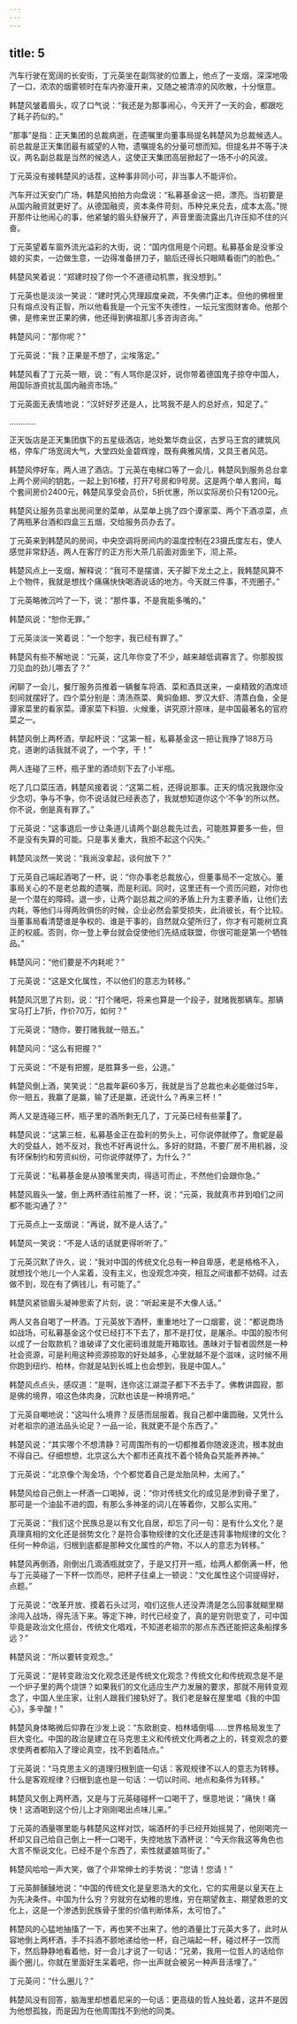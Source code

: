 ```yaml
---
---
---
```

title: 5
---




汽车行驶在宽阔的长安街，丁元英坐在副驾驶的位置上，他点了一支烟，深深地吸了一口，浓浓的烟雾顿时在车内弥漫开来，又随之被清凉的风吹散，十分惬意。

韩楚风皱着眉头，叹了口气说：“我还是为那事闹心，今天开了一天的会，都跟吃了耗子药似的。”

“那事”是指：正天集团的总裁病逝，在遗嘱里向董事局提名韩楚风为总裁候选人。前总裁是正天集团最有威望的人物，遗嘱提名的分量可想而知。但提名并不等于决议，两名副总裁是当然的候选人，这使正天集团高层掀起了一场不小的风波。

丁元英没有接韩楚风的话茬，这种事非同小可，非当事人不能评价。

汽车开过天安门广场，韩楚风拍拍方向盘说：“私募基金这一把，漂亮。当初要是从国内融资就更好了。从德国融资，资本条件苛刻，币种兑来兑去，成本太高。”抛开那件让他闹心的事，他紧皱的眉头舒展开了，声音里面流露出几许压抑不住的兴奋。

丁元英望着车窗外流光溢彩的大街，说：“国内信用是个问题。私募基金是没爹没娘的买卖，一边做生意，一边得准备拼刀子，脑后还得长只眼睛看衙门的脸色。”

韩楚风笑着说：“郑建时投了你一个不道德动机票，我没想到。”

丁元英也是淡淡一笑说：“建时凭心凭理超度亲疏，不失佛门正本。但他的佛根里只有熔点没有正智，所以他看我是一个元宝不失德性，一坛元宝图财害命。他那个佛，是修来世正果的佛，他还得到佛祖那儿多咨询咨询。”

韩楚风问：“那你呢？”

丁元英说：“我？正果是不想了，尘埃落定。”

韩楚风看了丁元英一眼，说：“有人骂你是汉奸，说你带着德国鬼子掠夺中国人，用国际游资扰乱国内融资市场。”

丁元英面无表情地说：“汉奸好歹还是人，比骂我不是人的总好点，知足了。”

…………

正天饭店是正天集团旗下的五星级酒店，地处繁华商业区，古罗马王宫的建筑风格，停车广场宽阔大气，大堂四处金碧辉煌，既有典雅风情，又具王者风范。

韩楚风停好车，两人进了酒店。丁元英在电梯口等了一会儿，韩楚风到服务总台拿上两个房间的钥匙，一起上到16楼，打开7号房和9号房。这是两个单人套间，每个套间房价2400元，韩楚风享受会员价，5折优惠，所以实际房价只有1200元。

韩楚风让服务员拿出房间里的菜单，从菜单上挑了四个谭家菜、两个下酒凉菜，点了两瓶茅台酒和四盒三五烟，交给服务员办去了。

丁元英来到韩楚风的房间，中央空调将房间内的温度控制在23摄氏度左右，使人感觉非常舒适，两人在客厅的正方形大茶几前面对面坐下，沏上茶。

韩楚风点上一支烟，解释说：“我可不是摆谱，天子脚下龙土之上，我韩楚风算不上个物件，我就是想找个痛痛快快喝酒说话的地方。今天就三件事，不兜圈子。”

丁元英略微沉吟了一下，说：“那件事，不是我能多嘴的。”

韩楚风说：“恕你无罪。”

丁元英淡淡一笑着说：“一个恕字，我已经有罪了。”

韩楚风有些不解地说：“元英，这几年你变了不少，越来越低调寡言了。你那股拔刀见血的劲儿哪去了？”

闲聊了一会儿，餐厅服务员推着一辆餐车将酒、菜和酒具送来，一桌精致的酒席顷刻间就摆好了。四个菜分别是：清汤燕菜、黄焖鱼翅、罗汉大虾、清蒸白鱼，全是谭家菜里的看家菜。谭家菜下料狠、火候重，讲究原汁原味，是中国最著名的官府菜之一。

韩楚风倒上两杯酒，举起杯说：“这第一桩，私募基金这一把让我挣了188万马克，道谢的话我就不说了，一个字，干！”

两人连碰了三杯，瓶子里的酒顷刻下去了小半瓶。

吃了几口菜压酒，韩楚风接着说：“这第二桩，还得说那事。正天的情况我跟你没少念叨，争与不争，你不说话就已经表态了，我就想知道你这个‘不争’的所以然。你不说，倒是真有罪了。”

丁元英说：“这事退后一步让条道儿请两个副总裁先过去，可能胜算要多一些，但不是没有失算的可能。只是事关重大，我担不起这个闪失。”

韩楚风淡然一笑说：“我尚没拿起，谈何放下？”

丁元英自己端起酒喝了一杯，说：“你办事老总裁放心，但董事局不一定放心。董事局关心的不是老总裁的遗嘱，而是利润。同时，这里还有一个资历问题，对你也是一个潜在的障碍。退一步，让两个副总裁之间的矛盾上升为主要矛盾，让他们去内耗，等他们斗得两败俱伤的时候，企业必然会蒙受损失，此消彼长，有个比较。当董事局看清楚谁是争权的、谁是干事的，自然就众望所归了，你才有可能树立真正的权威。否则，你一登上拳台就会促使他们先结成联盟，你很可能是第一个牺牲品。”

韩楚风问：“他们要是不内耗呢？”

丁元英说：“这是文化属性，不以他们的意志为转移。”

韩楚风沉思了片刻，说：“打个赌吧，将来也算是一个段子，就赌我那辆车。那辆宝马打上7折，作价70万，如何？”

丁元英说：“随你，要打赌我就一赔五。”

韩楚风问：“这么有把握？”

丁元英说：“不是有把握，是胜算多一些，公道。”

韩楚风倒上酒，笑笑说：“总裁年薪60多万，我就是当了总裁也未必能做过5年，你一赔五，我赢了是赢，输了还是赢，还说什么？再来三杯！”

两人又是连碰三杯，瓶子里的酒所剩无几了，丁元英已经有些蒙了。

韩楚风说：“这第三桩，私募基金正在盈利的势头上，可你说停就停了。詹妮是最大的受益人，她不反对，我也不好再说什么。多好的财路，不要厂房不用机器，没有环保制约和劳资纠纷，可你说停就停了，为什么？”

丁元英说：“私募基金是从狼嘴里夹肉，得适可而止，不然他们会跟你急。”

韩楚风眉头一皱，倒上两杯酒往前推了一杯，说：“元英，我就真市井到咱们之间都不能沟通了？”

丁元英点上一支烟说：“再说，就不是人话了。”

韩楚风一笑说：“不是人话的话就更得听听了。”

丁元英沉默了许久，说：“我对中国的传统文化总有一种自卑感，老是格格不入，就想找个地儿一个人呆着，没有主义，也没观念冲突，相互之间谁都不妨碍。过去做不到，现在有了俩钱儿，有可能了。”

韩楚风紧锁眉头凝神思索了片刻，说：“听起来是不大像人话。”

两人又各自喝了一杯酒。丁元英放下酒杯，重重地吐了一口烟雾，说：“都说商场如战场，可私募基金这个仗已经打不下去了，那不是打仗，是屠杀。中国的股市何以成了一台取款机？谁破译了文化密码谁就能开箱取钱。愚昧对于智者固然是一种社会资源，可是利用这种资源掠取的好处越多，心里就越不是个滋味，这时候不用你跑到纽约、柏林，你就是站到长城上也会想到，我是中国人。”

韩楚风点点头，感叹道：“是啊，连你这江湖混子都下不去手了。佛教讲圆寂，那是佛的境界，咱这色体肉身，沉默也该是一种境界吧。”

丁元英自嘲地说：“这叫什么境界？反感而屈服着。我自己都中庸圆融，又凭什么对老祖宗的道法品头论足？一品一论，我就更不是个东西了。”

韩楚风说：“其实哪个不想清静？可周围所有的一切都推着你随波逐流，根本就由不得自己。仔细想想，北京这么大个都市还真找不着个犄角旮旯能养养神。”

丁元英说：“北京像个淘金场，个个都觉着自己是龙胎凤种，太闹了。”

韩楚风给自己倒上一杯酒一口喝掉，说：“你对传统文化的成见是渗到骨子里了，那可是一个油盐不进的圆，有那么多神圣的词儿在等着你，又那么实用。”

丁元英说：“我们这个民族总是以有文化自居，却忘了问一句：是有什么文化？是真理真相的文化还是弱势文化？是符合事物规律的文化还是违背事物规律的文化？任何一种命运，归根到底都是那种文化属性的产物，不以人的意志为转移。”

韩楚风再倒酒，刚倒出几滴酒瓶就空了，于是又打开一瓶，给两人都倒满一杯，他与丁元英碰了一下杯一饮而尽，把杯子往桌上一顿说：“文化属性这个词提得好，点题。”

丁元英说：“改革开放、摸着石头过河，咱们这些人还没弄清是怎么回事就糊里糊涂闯入战场，得先活下来。等定下神，时代已经变了，真的是穷则思变了，可中国毕竟是政治文化搭台，传统文化唱戏，不知道老祖宗的那点东西还能把这条船撑多远？”

韩楚风说：“所以要转变观念。”

丁元英说：“是转变政治文化观念还是传统文化观念？传统文化和传统观念是不是一个炉子里的两个烧饼？如果我们的文化适应生产力发展的要求，那就不用转变观念了，中国人坐庄家，让别人跟我们接轨好了。我们老是躲在屋里唱《我的中国心》，多辛酸！”

韩楚风身体略微后仰靠在沙发上说：“东欧剧变、柏林墙倒塌……世界格局发生了巨大变化。中国的政治是建立在马克思主义和传统文化两者之上的，转变观念的要求使两者都陷入了理论真空，找不到着陆点。”

丁元英说：“马克思主义的道理归根到底一句话：客观规律不以人的意志为转移。什么是客观规律？归根到底也是一句话：一切以时间、地点和条件为转移。”

韩楚风又倒上两杯酒，又是与丁元英碰碰杯一口喝干了，惬意地说：“痛快！痛快！这酒喝到这个份儿上才刚刚喝出点味儿来。”

丁元英的酒量哪里能与韩楚风这样对饮，端酒杯的手已经开始摇晃了，他刚喝完一杯却又自己给自己倒上一杯一口喝干，失控地放下酒杯说：“今天你我这等角色也大言不惭说文化，已经不是个东西了，索性就婆娘骂街了。”

韩楚风哈哈一声大笑，做了个非常绅士的手势说：“您请！您请！”

丁元英醉醺醺地说：“中国的传统文化是皇恩浩大的文化，它的实用是以皇天在上为先决条件。中国为什么穷？穷就穷在幼稚的思维，穷在期望救主、期望救恩的文化上，这是一个渗透到民族骨子里的价值判断体系，太可怕了。”

韩楚风的心猛地抽搐了一下，再也笑不出来了。他的酒量比丁元英大多了，此时从容地倒上两杯酒，手不抖酒不颤地递给他一杯，自己端起一杯，碰过杯子一饮而下，然后静静地看着他，好一会儿才说了一句话：“兄弟，我用一位哲人的话给你画个圈儿，你就在里面好生呆着吧，你一出声就会被另一种声音活埋了。”

丁元英问：“什么圈儿？”

韩楚风没有回答，脑海里却想着尼采的一句话：更高级的哲人独处着，这并不是因为他想孤独，而是因为在他周围找不到他的同类。